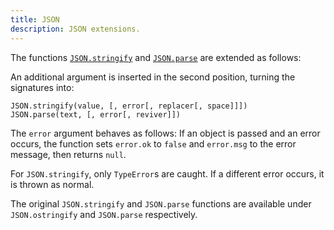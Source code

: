 ```yaml
---
title: JSON
description: JSON extensions.
---
```


The functions [`JSON.stringify`](https://developer.mozilla.org/en-US/docs/Web/JavaScript/Reference/Global_Objects/JSON/stringify) and [`JSON.parse`](https://developer.mozilla.org/en-US/docs/Web/JavaScript/Reference/Global_Objects/JSON/parse) are extended as follows:

An additional argument is inserted in the second position, turning the signatures into:

```
JSON.stringify(value, [, error[, replacer[, space]]])
JSON.parse(text, [, error[, reviver]])
```

The `error` argument behaves as follows:
If an object is passed and an error occurs, the function sets `error.ok` to `false` and `error.msg` to the error message, then returns `null`.

For `JSON.stringify`, only `TypeError`s are caught. If a different error occurs, it is thrown as normal.

The original `JSON.stringify` and `JSON.parse` functions are available under `JSON.ostringify` and `JSON.parse` respectively.
